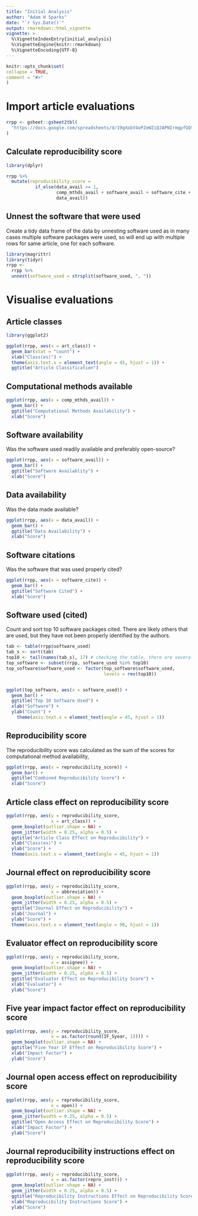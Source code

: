 ```yaml
---
title: "Initial Analysis"
author: "Adam H Sparks"
date: "`r Sys.Date()`"
output: rmarkdown::html_vignette
vignette: >
  %\VignetteIndexEntry{initial_analysis}
  %\VignetteEngine{knitr::rmarkdown}
  %\VignetteEncoding{UTF-8}
---
```

  
```r
knitr::opts_chunk$set(
collapse = TRUE,
comment = "#>"
)
```

# Import article evaluations

```r
rrpp <- gsheet::gsheet2tbl(
  "https://docs.google.com/spreadsheets/d/19gXobV4oPZeWZiQJAPNIrmqpfGQtpapXWcSxaXRw1-M/edit#gid=1699540381"
)
```

## Calculate reproducibility score

```r
library(dplyr)

rrpp %>%
  mutate(reproducibility_score = 
           if_else(data_avail >= 1,
                   comp_mthds_avail + software_avail + software_cite + data_avail,
                   data_avail))
```

## Unnest the software that were used

Create a tidy data frame of the data by unnesting software used as in many cases
multiple software packages were used, so will end up with multiple rows for same
article, one for each software.

```r
library(magrittr)
library(tidyr)
rrpp <- 
  rrpp %>%
  unnest(software_used = strsplit(software_used, ", "))
```

# Visualise evaluations

## Article classes

```r
library(ggplot2)

ggplot(rrpp, aes(x = art_class)) +
  geom_bar(stat = "count") +
  xlab("Class(es)") +
  theme(axis.text.x = element_text(angle = 45, hjust = 1)) +
  ggtitle("Article Classification")
```

## Computational methods available

```r
ggplot(rrpp, aes(x = comp_mthds_avail)) +
  geom_bar() +
  ggtitle("Computational Methods Availability") +
  xlab("Score")
```

## Software availability

Was the software used readily available and preferably open-source?

```r
ggplot(rrpp, aes(x = software_avail)) +
  geom_bar() +
  ggtitle("Software Availablity") +
  xlab("Score")
```

## Data availability

Was the data made available?

```r
ggplot(rrpp, aes(x = data_avail)) +
  geom_bar() +
  ggtitle("Data Availability") +
  xlab("Score")
```

## Software citations

Was the software that was used properly cited?

```r
ggplot(rrpp, aes(x = software_cite)) +
  geom_bar() +
  ggtitle("Software Cited") +
  xlab("Score")
```

## Software used (cited)

Count and sort top 10 software packages cited. There are likely others that are
used, but they have not been properly identified by the authors.

```r
tab <- table(rrpp$software_used)
tab_s <- sort(tab)
top10 <- tail(names(tab_s), 17) # checking the table, there are several ties
top_software <- subset(rrpp, software_used %in% top10)
top_software$software_used <- factor(top_software$software_used,
                                     levels = rev(top10))


ggplot(top_software, aes(x = software_used)) +
  geom_bar() +
  ggtitle("Top 10 Software Used") +
  xlab("Software") +
  ylab("Count") +
    theme(axis.text.x = element_text(angle = 45, hjust = 1))
```

## Reproducibility score

The reproducibility score was calculated as the sum of the scores for computational
method availability, 

```r
ggplot(rrpp, aes(x = reproducibility_score)) +
  geom_bar() +
  ggtitle("Combined Reproducibility Score") +
  xlab("Score")
```

## Article class effect on reproducibility score

```r
ggplot(rrpp, aes(y = reproducibility_score,
                 x = art_class)) +
  geom_boxplot(outlier.shape = NA) +
  geom_jitter(width = 0.25, alpha = 0.5) +
  ggtitle("Article Class Effect on Reproducibility") +
  xlab("Class(es)") +
  ylab("Score") +
  theme(axis.text.x = element_text(angle = 45, hjust = 1))
```

## Journal effect on reproducibility score

```r
ggplot(rrpp, aes(y = reproducibility_score,
                 x = abbreviation)) +
  geom_boxplot(outlier.shape = NA) +
  geom_jitter(width = 0.25, alpha = 0.5) +
  ggtitle("Journal Effect on Reproducibility") +
  xlab("Journal") +
  ylab("Score") +
  theme(axis.text.x = element_text(angle = 90, hjust = 1))
```

## Evaluator effect on reproducibility score

```r
ggplot(rrpp, aes(y = reproducibility_score,
                 x = assignee)) +
  geom_boxplot(outlier.shape = NA) +
  geom_jitter(width = 0.25, alpha = 0.5) +
  ggtitle("Evaluator Effect on Reproducibility Score") +
  xlab("Evaluator") +
  ylab("Score")
```

## Five year impact factor effect on reproducibility score

```r
ggplot(rrpp, aes(y = reproducibility_score,
                 x = as.factor(round(IF_5year, 1)))) +
  geom_boxplot(outlier.shape = NA) +
  ggtitle("Five Year IF Effect on Reproducibility Score") +
  xlab("Impact Factor") +
  ylab("Score")
```

## Journal open access effect on reproducibility score

```r
ggplot(rrpp, aes(y = reproducibility_score,
                 x = open)) +
  geom_boxplot(outlier.shape = NA) +
  geom_jitter(width = 0.25, alpha = 0.5) +
  ggtitle("Open Access Effect on Reproducibility Score") +
  xlab("Impact Factor") +
  ylab("Score")
```

## Journal reproducibility instructions effect on reproducibility score

```r
ggplot(rrpp, aes(y = reproducibility_score,
                 x = as.factor(repro_inst))) +
  geom_boxplot(outlier.shape = NA) +
  geom_jitter(width = 0.25, alpha = 0.5) +
  ggtitle("Reproducibility Instructions Effect on Reproducibility Score") +
  xlab("Reproducibility Instructions Score") +
  ylab("Score")
```
